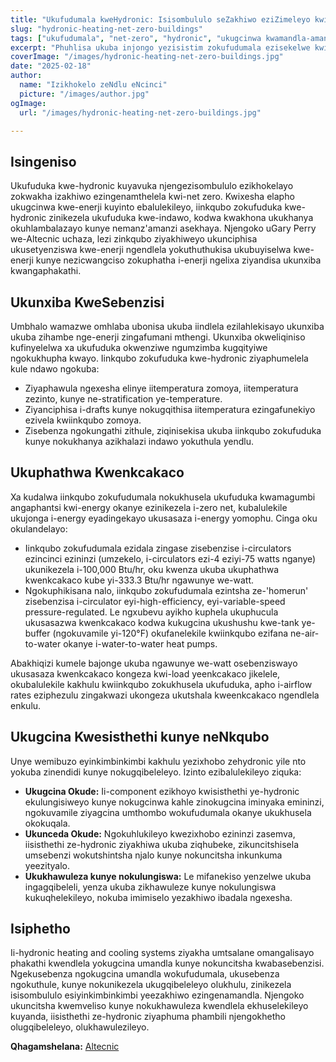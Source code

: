 ```yaml
---
title: "Ukufudumala kweHydronic: Isisombululo seZakhiwo eziZimeleyo kwiNet Zero"
slug: "hydronic-heating-net-zero-buildings"
tags: ["ukufudumala", "net-zero", "hydronic", "ukugcinwa kwamandla-amanzi"]
excerpt: "Phuhlisa ukuba injongo yezisistim zokufudumala ezisekelwe kwi-hydronic zinikeza izisombululo ezinendima kwiindawo ezinomphumela ongezelelweyo ngelixa ziqhubeka nokugcina iinga lempilo eliphezulu."
coverImage: "/images/hydronic-heating-net-zero-buildings.jpg"
date: "2025-02-18"
author:
  name: "Izikhokelo zeNdlu eNcinci"
  picture: "/images/author.jpg"
ogImage:
  url: "/images/hydronic-heating-net-zero-buildings.jpg"

---
```

## Isingeniso

Ukufuduka kwe-hydronic kuyavuka njengezisombululo ezikhokelayo zokwakha izakhiwo ezingenamthelela kwi-net zero. Kwixesha elapho ukugcinwa kwe-enerji kuyinto ebalulekileyo, iinkqubo zokufuduka kwe-hydronic zinikezela ukufuduka kwe-indawo, kodwa kwakhona ukukhanya okuhlambalazayo kunye nemanz'amanzi asekhaya. Njengoko uGary Perry we-Altecnic uchaza, lezi zinkqubo ziyakhiweyo ukunciphisa ukusetyenziswa kwe-enerji ngendlela yokuthuthukisa ukubuyiselwa kwe-enerji kunye nezicwangciso zokuphatha i-enerji ngelixa ziyandisa ukunxiba kwangaphakathi.

## Ukunxiba KweSebenzisi

Umbhalo wamazwe omhlaba ubonisa ukuba iindlela ezilahlekisayo ukunxiba ukuba zihambe nge-enerji zingafumani mthengi. Ukunxiba okweliqiniso kufinyelelwa xa ukufuduka okwenziwe ngumzimba kugqityiwe ngokukhupha kwayo. Iinkqubo zokufuduka kwe-hydronic ziyaphumelela kule ndawo ngokuba:

- Ziyaphawula ngexesha elinye iitemperatura zomoya, iitemperatura zezinto, kunye ne-stratification ye-temperature.
- Ziyanciphisa i-drafts kunye nokugqithisa iitemperatura ezingafunekiyo ezivela kwiinkqubo zomoya.
- Zisebenza ngokungathi zithule, ziqinisekisa ukuba iinkqubo zokufuduka kunye nokukhanya azikhalazi indawo yokuthula yendlu.
## Ukuphathwa Kwenkcakaco

Xa kudalwa iinkqubo zokufudumala nokukhusela ukufuduka kwamagumbi angaphantsi kwi-energy okanye ezinikezela i-zero net, kubalulekile ukujonga i-energy eyadingekayo ukusasaza i-energy yomophu. Cinga oku okulandelayo:

- Iinkqubo zokufudumala ezidala zingase zisebenzise i-circulators ezincinci ezininzi (umzekelo, i-circulators ezi-4 eziyi-75 watts nganye) ukunikezela i-100,000 Btu/hr, oku kwenza ukuba ukuphathwa kwenkcakaco kube yi-333.3 Btu/hr ngawunye we-watt.
- Ngokuphikisana nalo, iinkqubo zokufudumala ezintsha ze-'homerun' zisebenzisa i-circulator eyi-high-efficiency, eyi-variable-speed pressure-regulated. Le ngxubevu ayikho kuphela ukuphucula ukusasazwa kwenkcakaco kodwa kukugcina ukushushu kwe-tank ye-buffer (ngokuvamile yi-120°F) okufanelekile kwiinkqubo ezifana ne-air-to-water okanye i-water-to-water heat pumps.

Abakhiqizi kumele bajonge ukuba ngawunye we-watt osebenziswayo ukusasaza kwenkcakaco kongeza kwi-load yeenkcakaco jikelele, okubalulekile kakhulu kwiinkqubo zokukhusela ukufuduka, apho i-airflow rates eziphezulu zingakwazi ukongeza ukutshala kweenkcakaco ngendlela enkulu.
## Ukugcina Kwesisthethi kunye neNkqubo

Unye wemibuzo eyinkimbinkimbi kakhulu yezixhobo zehydronic yile nto yokuba zinendidi kunye nokugqibeleleyo. Izinto ezibalulekileyo ziquka:

- **Ukugcina Okude:** Ii-component ezikhoyo kwisisthethi ye-hydronic ekulungisiweyo kunye nokugcinwa kahle zinokugcina iminyaka emininzi, ngokuvamile ziyagcina umthombo wokufudumala okanye ukukhusela okokuqala.
- **Ukunceda Okude:** Ngokuhlukileyo kwezixhobo ezininzi zasemva, iisisthethi ze-hydronic ziyakhiwa ukuba ziqhubeke, zikuncitshisela umsebenzi wokutshintsha njalo kunye nokuncitsha inkunkuma yeezityalo.
- **Ukukhawuleza kunye nokulungiswa:** Le mifanekiso yenzelwe ukuba ingagqibeleli, yenza ukuba zikhawuleze kunye nokulungiswa kukuqhelekileyo, nokuba imimiselo yezakhiwo ibadala ngexesha.

## Isiphetho

Ii-hydronic heating and cooling systems ziyakha umtsalane omangalisayo phakathi kwendlela yokugcina umandla kunye nokuncitsha kwabasebenzisi. Ngekusebenza ngokugcina umandla wokufudumala, ukusebenza ngokuthule, kunye nokunikezela ukugqibeleleyo olukhulu, zinikezela isisombululo esiyinkimbinkimbi yeezakhiwo ezingenamandla. Njengoko ukuncitsha kwemveliso kunye nokukhawuleza kwendlela ekhuselekileyo kuyanda, iisisthethi ze-hydronic ziyaphuma phambili njengokhetho olugqibeleleyo, olukhawulezileyo.

**Qhagamshelana:** [Altecnic](https://www.altecnic.co.uk)
